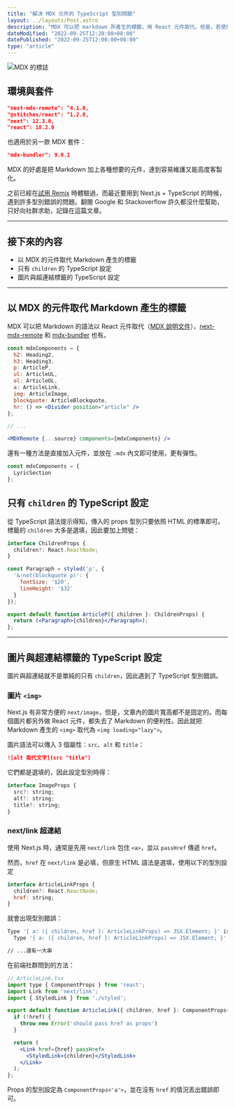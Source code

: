 ```yaml
---
title: "解決 MDX 元件的 TypeScript 型別問題"
layout: ../layouts/Post.astro
description: "MDX 可以把 markdown 所產生的標籤，用 React 元件取代。但是，若使用 TypeScript 來撰寫，很容易遇到型別錯誤。"
dateModified: "2022-09-25T12:20:00+08:00"
datePublished: "2022-09-25T12:00:00+08:00"
type: "article"
---
```

![MDX 的標誌](/images/mdx-typescript/sticker.svg)

## 環境與套件

```json
"next-mdx-remote": ^4.1.0,
"@stitches/react": ^1.2.8,
"next": 12.3.0,
"react": 18.2.0
```

也適用於另一款 MDX 套件：

```json
"mdx-bundler": 9.0.1
```

MDX 的好處是把 Markdown 加上各種想要的元件，達到容易維護又能高度客製化。

之前已經在[試用 Remix](/remix-with-mdx-bundler) 時體驗過，而最近要用到 Next.js + TypeScript 的時候，遇到許多型別錯誤的問題。翻閱 Google 和 Stackoverflow 許久都沒什麼幫助，只好向社群求助，記錄在這篇文章。

---

## 接下來的內容

- 以 MDX 的元件取代 Markdown 產生的標籤
- 只有 `children` 的 TypeScript 設定
- 圖片與超連結標籤的 TypeScript 設定

---

## 以 MDX 的元件取代 Markdown 產生的標籤

MDX 可以把 Markdown 的語法以 React 元件取代（[MDX 說明文件](https://mdxjs.com/table-of-components/)），[next-mdx-remote](https://github.com/hashicorp/next-mdx-remote#replacing-default-components) 和 [mdx-bundler](https://github.com/kentcdodds/mdx-bundler#component-substitution) 也有。

```jsx
const mdxComponents = {
  h2: Heading2,
  h3: Heading3,
  p: ArticleP,
  ul: ArticleUL,
  ol: ArticleOL,
  a: ArticleLink,
  img: ArticleImage,
  blockquote: ArticleBlockquote,
  hr: () => <Divider position="article" />
};

// ...

<MDXRemote {...source} components={mdxComponents} />

```

還有一種方法是直接加入元件，並放在 `.mdx` 內文即可使用，更有彈性。

```jsx
const mdxComponents = {
  LyricSection
};
```

## 只有 `children` 的 TypeScript 設定

從 TypeScript 語法提示得知，傳入的 props 型別只要依照 HTML 的標準即可。標籤的 `children` 大多是選填，因此要加上問號：

```jsx
interface ChildrenProps {
  children?: React.ReactNode;
}

const Paragraph = styled('p', {
  '&:not(blockquote p)': {
    fontSize: '$20',
    lineHeight: '$32'
  }
});

export default function ArticleP({ children }: ChildrenProps) {
  return (<Paragraph>{children}</Paragraph>);
};

```

---

## 圖片與超連結標籤的 TypeScript 設定

圖片與超連結就不是單純的只有 `children`，因此遇到了 TypeScript 型別錯誤。

### 圖片 `<img>`

Next.js 有非常方便的 `next/image`，但是，文章內的圖片寬高都不是固定的。而每個圖片都另外做 React 元件，都失去了 Markdown 的便利性。因此就把 Markdown 產生的 `<img>` 取代為 `<img loading="lazy">`。

圖片語法可以傳入 3 個屬性：`src`、`alt` 和 `title`：

```markdown
![alt 取代文字](src "title")
```

它們都是選填的，因此設定型別時得：

```jsx
interface ImageProps {
  src?: string;
  alt?: string;
  title?: string;
}
```

### next/link 超連結

使用 Next.js 時，通常是先用 `next/link` 包住 `<a>`，並以 `passHref` 傳遞 `href`。

然而，`href` 在 `next/link` 是必填，但原生 HTML 語法是選填，使用以下的型別設定

```jsx
interface ArticleLinkProps {
  children?: React.ReactNode;
  href: string;
}
```

就會出現型別錯誤：

```bash
Type '{ a: ({ children, href }: ArticleLinkProps) => JSX.Element; }' is not assignable to type 'MDXComponents'.
  Type '{ a: ({ children, href }: ArticleLinkProps) => JSX.Element; }' is not assignable to type '{ a?: keyof IntrinsicElements | Component<DetailedHTMLProps<AnchorHTMLAttributes<HTMLAnchorElement>, HTMLAnchorElement>> | undefined; ... 173 more ...; view?: keyof IntrinsicElements | ... 1 more ... | undefined; }'

// ...還有一大串
```

在前端社群問到的方法：

```jsx
// ArticleLink.tsx
import type { ComponentProps } from 'react';
import Link from 'next/link';
import { StyledLink } from './styled';

export default function ArticleLink({ children, href }: ComponentProps<'a'>) {
  if (!href) {
    throw new Error('should pass href as props')
  }

  return (
    <Link href={href} passHref>
      <StyledLink>{children}</StyledLink>
    </Link>
  );
};
```

Props 的型別設定為 `ComponentProps<'a'>`，並在沒有 `href` 的情況丟出錯誤即可。
